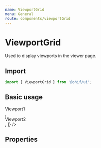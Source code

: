 ```yaml
---
name: ViewportGrid
menu: General
route: components/viewportGrid
---
```



# ViewportGrid

Used to display viewports in the viewer page.

## Import

```javascript
import { ViewportGrid } from '@ohif/ui';
```

## Basic usage

<Playground>
  <div className="p-4 h-56">
    <ViewportGrid
      rows={1}
      cols={2}
      viewportContents={[
        <div className="flex items-center justify-center h-full text-white">
          Viewport1
        </div>,
        <div className="flex items-center justify-center h-full text-white">
          Viewport2
        </div>,
      ]}
    />
  </div>
</Playground>

## Properties

<Props of={ViewportGrid} />
